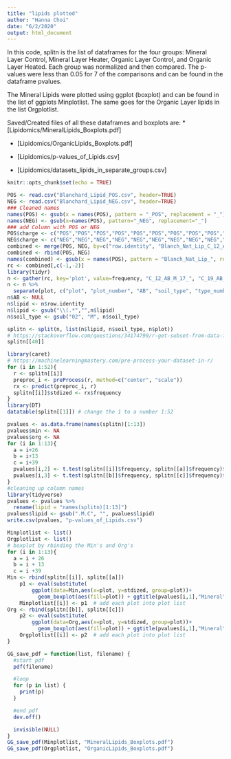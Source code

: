 ```yaml
---
title: "lipids plotted"
author: "Hanna Choi"
date: "6/2/2020"
output: html_document
---
```


In this code, splitn is the list of dataframes for the four groups: Mineral Layer Control, Mineral Layer Heater, Organic Layer Control, and Organic Layer Heated. Each group was normalized and then compared. The p-values were less than 0.05 for 7 of the comparisons and can be found in the dataframe pvalues. 

The Mineral Lipids were plotted using ggplot (boxplot) and can be found in the list of ggplots Minplotlist. The same goes for the Organic Layer lipids in the list Orgplotlist.

Saved/Created files of all these dataframes and boxplots are:
  * [Lipidomics/MineralLipids_Boxplots.pdf]
  
  * [Lipidomics/OrganicLipids_Boxplots.pdf]
  
  * [Lipidomics/p-values_of_Lipids.csv]
  
  * [Lipidomics/datasets_lipids_in_separate_groups.csv]
```r
knitr::opts_chunk$set(echo = TRUE)
```
```r
POS <- read.csv("Blanchard_Lipid_POS.csv", header=TRUE)
NEG <- read.csv("Blanchard_Lipid_NEG.csv", header=TRUE)
### Cleaned names
names(POS) <- gsub(x = names(POS), pattern = "_POS", replacement = "_")  
names(NEG) <- gsub(x=names(POS), pattern="_NEG", replacement="_")
### add Column with POS or NEG
POS$charge <- c("POS","POS","POS","POS","POS","POS","POS","POS","POS","POS","POS","POS","POS","POS","POS","POS","POS","POS","POS","POS","POS","POS","POS","POS","POS","POS","POS","POS","POS","POS","POS","POS","POS","POS","POS","POS","POS","POS","POS","POS","POS","POS","POS","POS","POS","POS","POS","POS","POS","POS","POS","POS","POS","POS","POS","POS","POS","POS","POS","POS","POS","POS","POS","POS","POS","POS","POS","POS","POS","POS","POS","POS","POS","POS","POS","POS","POS","POS","POS","POS","POS","POS","POS","POS","POS","POS","POS","POS","POS","POS","POS","POS","POS","POS","POS","POS","POS","POS","POS","POS","POS","POS","POS","POS","POS","POS","POS","POS","POS","POS","POS","POS","POS","POS","POS","POS","POS")
NEG$charge <- c("NEG","NEG","NEG","NEG","NEG","NEG","NEG","NEG","NEG","NEG","NEG","NEG","NEG","NEG","NEG","NEG","NEG","NEG","NEG","NEG","NEG","NEG","NEG","NEG","NEG","NEG","NEG","NEG","NEG","NEG","NEG","NEG","NEG","NEG","NEG","NEG","NEG","NEG","NEG","NEG","NEG","NEG","NEG","NEG","NEG","NEG","NEG","NEG","NEG","NEG","NEG","NEG","NEG","NEG","NEG","NEG","NEG","NEG","NEG","NEG","NEG","NEG","NEG","NEG","NEG","NEG","NEG","NEG","NEG","NEG","NEG","NEG","NEG","NEG","NEG")
combined <- merge(POS, NEG, by=c("row.identity", "Blanch_Nat_Lip_C_12_AB_M_17_", "Blanch_Nat_Lip_C_19_AB_O_26_", "Blanch_Nat_Lip_H_17_AB_O_22_", "Blanch_Nat_Lip_H_30_AB_M_11_", "Blanch_Nat_Lip_C_19_AB_M_16_", "Blanch_Nat_Lip_C_27_AB_O_21_", "Blanch_Nat_Lip_C_12_AB_O_25_", "Blanch_Nat_Lip_C_14_AB_M_27_", "Blanch_Nat_Lip_C_14_AB_O_09_", "Blanch_Nat_Lip_C_30_AB_M_14_", "Blanch_Nat_Lip_C_34_AB_O_10_", "Blanch_Nat_Lip_C_4_AB_M_08_",  "Blanch_Nat_Lip_C_4_AB_O_04_",  "Blanch_Nat_Lip_H_28_AB_M_03_", "Blanch_Nat_Lip_H_11_AB_M_13_", "Blanch_Nat_Lip_H_17_AB_M_18_", "Blanch_Nat_Lip_H_26_AB_M_12_", "Blanch_Nat_Lip_C_7_AB_M_07_",  "Blanch_Nat_Lip_H_11_AB_O_24_", "Blanch_Nat_Lip_H_2B_M_02_",   "Blanch_Nat_Lip_H_2_AB_M_23_",  "Blanch_Nat_Lip_H_32_AB_M_20_", "Blanch_Nat_Lip_H_2_AB_O_15_",  "Blanch_Nat_Lip_H_32_AB_O_19_", "Blanch_Nat_Lip_H_34_AB_M_01_", "Blanch_Nat_Lip_H_4_AB_O_06_",  "Blanch_Nat_Lip_H_4_AB_M_05_",  "charge"))
combined <- rbind(POS, NEG)
names(combined) <- gsub(x = names(POS), pattern = "Blanch_Nat_Lip_", replacement = "")  
rc <- combined[,c(-1,-2)]
library(tidyr)
n <- gather(rc, key='plot', value=frequency, "C_12_AB_M_17_", "C_19_AB_M_16_", "C_14_AB_M_27_", "C_30_AB_M_14_", "C_4_AB_M_08_", "C_7_AB_M_07_"  ,"H_30_AB_M_11_"  ,"H_28_AB_M_03_","H_11_AB_M_13_", "H_17_AB_M_18_"  ,   "H_26_AB_M_12_"   ,  "H_2B_M_02_"    ,  "H_2_AB_M_23_", "H_32_AB_M_20_"   ,  "H_34_AB_M_01_"    , "H_4_AB_M_05_"   ,   "C_19_AB_O_26_"  , "C_27_AB_O_21_"    , "C_12_AB_O_25_"     ,"C_14_AB_O_09_"   ,  "C_34_AB_O_10_" , "C_4_AB_O_04_", "H_17_AB_O_22_",  "H_11_AB_O_24_"    , "H_2_AB_O_15_","H_32_AB_O_19_", "H_4_AB_O_06_")
n <- n %>%
  separate(plot, c("plot", "plot_number", "AB", "soil_type", "type_number"), "_")
n$AB <- NULL
n$lipid <- n$row.identity
n$lipid <- gsub("\\(.*","",n$lipid)
n$soil_type <- gsub("02", "M", n$soil_type)
```

```r
splitn <- split(n, list(n$lipid, n$soil_type, n$plot))
# https://stackoverflow.com/questions/34174799/r-get-subset-from-data-frame-filtering-by-year-date-value
splitn[[40]]
```
```r
library(caret)
# https://machinelearningmastery.com/pre-process-your-dataset-in-r/
for (i in 1:52){
  r <- splitn[[i]]
  preproc_i <- preProcess(r, method=c("center", "scale"))
  rx <- predict(preproc_i, r)
  splitn[[i]]$stdized <- rx$frequency
}
library(DT)
datatable(splitn[[1]]) # change the 1 to a number 1:52
```

```r
pvalues <- as.data.frame(names(splitn)[1:13]) 
pvalues$min <- NA
pvalues$org <- NA
for (i in 1:13){
  a = i+26
  b = i+13
  c = i+39
  pvalues[i,2] <- t.test(splitn[[i]]$frequency, splitn[[a]]$frequency)$p.value
  pvalues[i,3] <- t.test(splitn[[b]]$frequency, splitn[[c]]$frequency)$p.value
}
#cleaning up column names
library(tidyverse)
pvalues <- pvalues %>%
  rename(lipid = "names(splitn)[1:13]")
pvalues$lipid <- gsub(".M.C", "", pvalues$lipid)
write.csv(pvalues, "p-values_of_Lipids.csv")
```
```r
Minplotlist <- list()
Orgplotlist <- list()
# boxplot by rbinding the Min's and Org's
for (i in 1:13){
  a = i + 26
  b = i + 13
  c = i +39
Min <- rbind(splitn[[i]], splitn[[a]])
    p1 <- eval(substitute(
        ggplot(data=Min,aes(x=plot, y=stdized, group=plot))+ 
          geom_boxplot(aes(fill=plot)) + ggtitle(pvalues[i,1],"Mineral")))
    Minplotlist[[i]] <- p1  # add each plot into plot list
Org <- rbind(splitn[[b]], splitn[[c]])
    p2 <- eval(substitute(
        ggplot(data=Org,aes(x=plot, y=stdized, group=plot))+ 
          geom_boxplot(aes(fill=plot)) + ggtitle(pvalues[i,1],"Mineral")))
    Orgplotlist[[i]] <- p2  # add each plot into plot list
}
```
```r
GG_save_pdf = function(list, filename) {
  #start pdf
  pdf(filename)

  #loop
  for (p in list) {
    print(p)
  }

  #end pdf
  dev.off()

  invisible(NULL)
}
GG_save_pdf(Minplotlist, "MineralLipids_Boxplots.pdf")
GG_save_pdf(Orgplotlist, "OrganicLipids_Boxplots.pdf")
```




